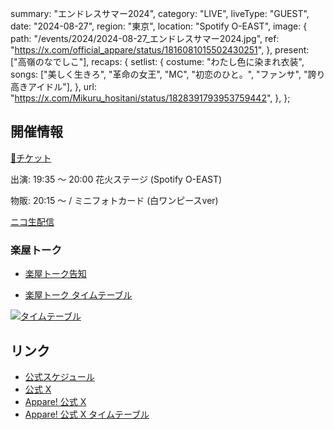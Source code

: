   summary: "エンドレスサマー2024",
  category: "LIVE",
  liveType: "GUEST",
  date: "2024-08-27",
  region: "東京",
  location: "Spotify O-EAST",
  image: {
    path: "/events/2024/2024-08-27_エンドレスサマー2024.jpg",
    ref: "https://x.com/official_appare/status/1816081015502430251",
  },
  present: ["高嶺のなでしこ"],
  recaps: {
    setlist: {
      costume: "わたし色に染まれ衣装",
      songs: ["美しく生きろ", "革命の女王", "MC", "初恋のひと。", "ファンサ", "誇り高きアイドル"],
    },
    url: "https://x.com/Mikuru_hositani/status/1828391793953759442",
  },
};

## 開催情報

[🎫チケット](https://ticketdive.com/event/heroinessummer2024)

出演: 19:35 〜 20:00 花火ステージ (Spotify O-EAST)

物販: 20:15 〜 / ミニフォトカード (白ワンピースver)

[ニコ生配信](https://live.nicovideo.jp/watch/lv345611141)

### 楽屋トーク

- [楽屋トーク告知](https://x.com/official_appare/status/1828042851860762989)

- [楽屋トーク タイムテーブル](https://x.com/official_appare/status/1828228143808946343)

[![タイムテーブル](/events/2024/2024-08-27_エンドレスサマー2024_タイムテーブル.jpg)](/events/2024/2024-08-27_エンドレスサマー2024_タイムテーブル.jpg)

## リンク

- [公式スケジュール](https://takanenonadeshiko.jp/events/event/エンドレスサマー2024/)
- [公式 X](https://x.com/takanenofficial/status/1817417447747543043)
- [Appare! 公式 X](https://x.com/official_appare/status/1816081015502430251)
- [Appare! 公式 X タイムテーブル](https://x.com/official_appare/status/1825867137715786161)
